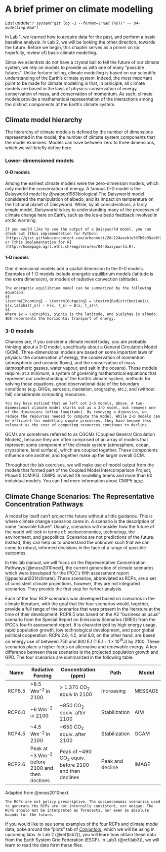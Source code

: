 # A brief primer on climate modelling {#modelling}

_Last update: `r system("git log -1 --format=\"%ad (%h)\" -- 04-modelling.Rmd")`_

In Lab 1, we learned how to acquire data for the past, and perform a basic baseline analysis. In Lab 2, we will be looking the other direction, towards the future. Before we begin, this chapter serves as a primer on (or, hopefully, review of) basic climate modelling. 

Since we scientists do not have a crystal ball to tell the future of our climate system, we rely on models to provide us with one of many "possible futures". Unlike fortune telling, climate modelling is based on our scientific understanding of the Earth's climate system. Indeed, the most important point to be made for climate modelling is that, in principle, all climate models are based in the laws of physics: conservation of energy, conservation of mass, and conservation of momentum. As such, climate models provide a mathematical representation of the interactions among the distinct components of the Earth's climate system.

## Climate model hierarchy

The hierarchy of climate models is defined by the number of dimensions represented in the model, the number of climate system components that the model examines. Models can have between zero to three dimensions, which we will briefly define here. 

### Lower-dimensioned models 

#### 0-D models

Among the earliest climate models were the zero-dimension models, which only model the conservation of energy. A famous 0-D model is the Daisyworld model by @watson1983biological The Daisyworld model considered the manipulation of albedo, and its impact on temperature on the fictional planet of Daisyworld. While, by all considerations, a fairly simple model, Daisyworld is key to understanding many of the processes of climate change here on Earth, such as the ice-albedo feedback involved in arctic warming. 

```block
If you would like to see the output of a Daisyworld model, you can check out [this implementation for Python](https://gist.githubusercontent.com/arbennett/26c124aeeb1e397b9e35ab8f2047709a/raw/b49f96332b9aa0d3c96998d24fe761dabdf93ac5/daisyworld.py), or [this implementation for R](http://homepage.agrl.ethz.ch/eugsterw/ex/04-Daisyworld.R).
```

#### 1-D models

One dimensional models add a spatial dimension to the 0-D models. Examples of 1-D models include energetic equilibrium models (latitude is the extra dimension), or models of radiative convection (altitude). 

```block
The energetic equilibrium model can be summarized by the following equation: 
$$
\textrm{Incoming} - \textrm{Outgoing} = \textrm{Redistribution}\\
S(x,\alpha(T_s)) - F(x, T_s) = D(x, T_s)\\
$$
Where $x = \sin\phi$, $\phi$ is the latitude, and $\alpha$ is albedo. $D$ repersents the horizontal transport of energy. 
```

### 3-D models

Chances are, if you consider a climate model today, you are probably thinking about a 3-D model, specifically about a General Circulation Model (GCM). Three-dimensional models are based on some important laws of physics: the conservation of energy, the conservation of momentum (atmospheric and oceanic flows), and the conservation of mass (atmospheric gasses, water vapour, and salt in the oceans). These models require, at a minimum, a system of governing mathematical equations that represent our understanding of the Earth's climate system, methods for solving these equations, good observational data of the boundary conditions (e.g. GHGs, aerosols, insolation, orography, etc.), and (without fail) considerable computing resources.

```block
You may have noticed that we left out 2-D models, above. A two-dimensional climate model starts out as a 3-D model, but removes one of the dimensions (often longitude). By removing a dimension, we reduce the resources needed to compute the model. While 2-D models can be efficient for modelling simple processes, they have become less relevant as the cost of computing resources continues to decline.
```

GCMs are sometimes referred to as CGCMs (Coupled General Circulation Models), because they are often comprised of an array of models that represent some component of the climate system (atmosphere, ocean, cryosphere, land surface), which are coupled together. These components influence one another, and together make up the larger overall GCM. 

Throughout the lab exercises, we will make use of model output from the models that formed part of the Coupled Model Intercomparison Project, Phase 5 (CMIP5). CMIP5 involved 29 modelling teams and more than 60 individual models. You can find more information about CMIP5 [here](https://pcmdi.llnl.gov/mips/cmip5/index.html).

## Climate Change Scenarios: The Representative Concentration Pathways

A model by itself can't project the future without a little guidance. This is where climate change scenarios come in. A scenario is the description of some "possible future". Usually, scenarios will consider how the future of the world will look in terms of: socioeconomics, technology, the environment, and geopolitics. Scenarios are not predictions of the future. Instead, they can help us to understand the unknown such that we can come to robust, informed decisions in the face of a range of possible outcomes. 

In this lab manual, we will focus on the Representative Concentration Pathways [@moss2010next], the current generation of climate scenarios which were developed for the IPCC's fifth assessment report [@pachauri2014climate]. These scenarios, abbreviated as RCPs, are a set of consistent climate projections, however, they are not integrated scenarios. They provide the first step for further analysis.

Each of the four RCP scenarios was developed based on scenarios in the climate literature, with the goal that the four scenarios would, together, provide a full range of the scenarios that were present in the literature at the time of their development. RCP8.5 was based on the A2 "business as usual" scenario from the Special Report on Emissions Scenarios (SRES) from the IPCC's fourth assessment report. It is characterized by high energy usage, rapid population growth, low technological development, and poor global political cooperation. RCPs 2.6, 4.5, and 6.0, on the other hand, are based on energy use of between 750 and 900 EJ ($1$ EJ = $1 \times 10^{18}$J) by 2100. These scenarios place a higher focus on alternative and renewable energy. A key difference between these scenarios is the projected population growth and GPD. The four scenarios are summarized in the following table. 


| Name   | Radiative Forcing      | Concentration (ppm)           | Path          | Model   |
|--------|------------------------|-------------------------------|---------------|---------|
| RCP8.5 | >8.5 Wm$^{-2}$ in 2100 | > 1,370 CO$_2$ equiv in 2100  | Increasing    | MESSAGE |
| RCP6.0 | ~6 Wm$^{-2}$ in 2100   | ~850 CO$_2$ equiv. after 2100 | Stabilization | AIM     |
| RCP4.5 | ~4.5 Wm$^{-2}$ in 2100 | ~650 CO$_2$ equiv. after 2100 | Stabilization | GCAM    |
| RCP2.6 | Peak at ~3 Wm$^{-2}$ before 2100 and then declines | Peak of ~490 CO$_2$ equiv. before 2100 and then declines | Peak and decline | IMAGE |
Adapted from @moss2010next.

```block
The RCPs are not policy prescriptive. The socioeconomic scenarios used to generate the RCPs are not internally consistent, nor unique. The RCPs should not be interpreted as forecasts, nor even as absolute bounds for the future. 
```

If you would like to see some examples of the four RCPs and climate model data, poke around the "plots" tab of [_Conjuntool_](https://shiny.conr.ca/conjuntool/), which we will be using in upcoming labs. In Lab 2 (\@ref(lab2)), you will learn how obtain these data from the Earth System Grid Federation (ESGF). In Lab3 (\@ref(lab3)), we will learn to read the data form these files. 
